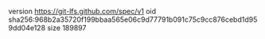 version https://git-lfs.github.com/spec/v1
oid sha256:968b2a35720f199bbaa565e06c9d77791b091c75c9cc876cebd1d959dd04e128
size 189897

